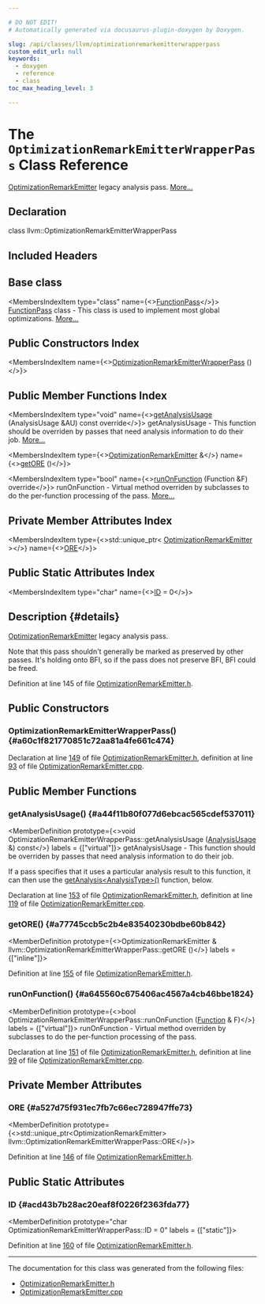 ```yaml
---

# DO NOT EDIT!
# Automatically generated via docusaurus-plugin-doxygen by Doxygen.

slug: /api/classes/llvm/optimizationremarkemitterwrapperpass
custom_edit_url: null
keywords:
  - doxygen
  - reference
  - class
toc_max_heading_level: 3

---
```





# The `OptimizationRemarkEmitterWrapperPass` Class Reference

<DoxygenPage pluginConfig={pluginConfig}>

<a href="/docs/api/classes/llvm/optimizationremarkemitter">OptimizationRemarkEmitter</a> legacy analysis pass. <a href="#details">More...</a>

## Declaration

<CodeBlock>class llvm::OptimizationRemarkEmitterWrapperPass</CodeBlock>

## Included Headers

<IncludesList>
<IncludesListItem
  filePath="llvm/Analysis/OptimizationRemarkEmitter.h"
  permalink="/docs/api/files/include/include/llvm/include/llvm/analysis/optimizationremarkemitter-h"
  isLocal="true" />
</IncludesList>

## Base class

<MembersIndex>

<MembersIndexItem
  type="class"
  name={<><a href="/docs/api/classes/llvm/functionpass">FunctionPass</a></>}>
<a href="/docs/api/classes/llvm/functionpass">FunctionPass</a> class - This class is used to implement most global optimizations. <a href="/docs/api/classes/llvm/functionpass/#details">More...</a>
</MembersIndexItem>

</MembersIndex>

## Public Constructors Index

<MembersIndex>

<MembersIndexItem
  name={<><a href="#a60c1f821770851c72aa81a4fe661c474">OptimizationRemarkEmitterWrapperPass</a> ()</>}>
</MembersIndexItem>

</MembersIndex>

## Public Member Functions Index

<MembersIndex>

<MembersIndexItem
  type="void"
  name={<><a href="#a44f11b80f077d6ebcac565cdef537011">getAnalysisUsage</a> (AnalysisUsage &amp;AU) const override</>}>
getAnalysisUsage - This function should be overriden by passes that need analysis information to do their job. <a href="#a44f11b80f077d6ebcac565cdef537011">More...</a>
</MembersIndexItem>

<MembersIndexItem
  type={<><a href="/docs/api/classes/llvm/optimizationremarkemitter">OptimizationRemarkEmitter</a> &amp;</>}
  name={<><a href="#a77745ccb5c2b4e83540230bdbe60b842">getORE</a> ()</>}>
</MembersIndexItem>

<MembersIndexItem
  type="bool"
  name={<><a href="#a645560c675406ac4567a4cb46bbe1824">runOnFunction</a> (Function &amp;F) override</>}>
runOnFunction - Virtual method overriden by subclasses to do the per-function processing of the pass. <a href="#a645560c675406ac4567a4cb46bbe1824">More...</a>
</MembersIndexItem>

</MembersIndex>

## Private Member Attributes Index

<MembersIndex>

<MembersIndexItem
  type={<>std::unique&#95;ptr&lt; <a href="/docs/api/classes/llvm/optimizationremarkemitter">OptimizationRemarkEmitter</a> &gt;</>}
  name={<><a href="#a527d75f931ec7fb7c66ec728947ffe73">ORE</a></>}>
</MembersIndexItem>

</MembersIndex>

## Public Static Attributes Index

<MembersIndex>

<MembersIndexItem
  type="char"
  name={<><a href="#acd43b7b28ac20eaf8f0226f2363fda77">ID</a> = 0</>}>
</MembersIndexItem>

</MembersIndex>

## Description {#details}

<a href="/docs/api/classes/llvm/optimizationremarkemitter">OptimizationRemarkEmitter</a> legacy analysis pass.

Note that this pass shouldn&#39;t generally be marked as preserved by other passes. It&#39;s holding onto BFI, so if the pass does not preserve BFI, BFI could be freed.

Definition at line 145 of file <a href="/docs/api/files/include/include/llvm/include/llvm/analysis/optimizationremarkemitter-h">OptimizationRemarkEmitter.h</a>.

<SectionDefinition>

## Public Constructors

### OptimizationRemarkEmitterWrapperPass() {#a60c1f821770851c72aa81a4fe661c474}

<MemberDefinition
  prototype="OptimizationRemarkEmitterWrapperPass::OptimizationRemarkEmitterWrapperPass ()">

Declaration at line <a href="/docs/api/files/include/include/llvm/include/llvm/analysis/optimizationremarkemitter-h/#l00149">149</a> of file <a href="/docs/api/files/include/include/llvm/include/llvm/analysis/optimizationremarkemitter-h">OptimizationRemarkEmitter.h</a>, definition at line <a href="/docs/api/files/lib/lib/analysis/optimizationremarkemitter-cpp/#l00093">93</a> of file <a href="/docs/api/files/lib/lib/analysis/optimizationremarkemitter-cpp">OptimizationRemarkEmitter.cpp</a>.
</MemberDefinition>

</SectionDefinition>

<SectionDefinition>

## Public Member Functions

### getAnalysisUsage() {#a44f11b80f077d6ebcac565cdef537011}

<MemberDefinition
  prototype={<>void OptimizationRemarkEmitterWrapperPass::getAnalysisUsage (<a href="/docs/api/classes/llvm/analysisusage">AnalysisUsage</a> &amp;) const</>}
  labels = {["virtual"]}>
getAnalysisUsage - This function should be overriden by passes that need analysis information to do their job.

If a pass specifies that it uses a particular analysis result to this function, it can then use the <a href="/docs/api/classes/llvm/pass/#a4863e5e463fb79955269fbf7fbf52b80">getAnalysis&lt;AnalysisType&gt;()</a> function, below.

Declaration at line <a href="/docs/api/files/include/include/llvm/include/llvm/analysis/optimizationremarkemitter-h/#l00153">153</a> of file <a href="/docs/api/files/include/include/llvm/include/llvm/analysis/optimizationremarkemitter-h">OptimizationRemarkEmitter.h</a>, definition at line <a href="/docs/api/files/lib/lib/analysis/optimizationremarkemitter-cpp/#l00119">119</a> of file <a href="/docs/api/files/lib/lib/analysis/optimizationremarkemitter-cpp">OptimizationRemarkEmitter.cpp</a>.
</MemberDefinition>

### getORE() {#a77745ccb5c2b4e83540230bdbe60b842}

<MemberDefinition
  prototype={<>OptimizationRemarkEmitter &amp; llvm::OptimizationRemarkEmitterWrapperPass::getORE ()</>}
  labels = {["inline"]}>

Definition at line <a href="/docs/api/files/include/include/llvm/include/llvm/analysis/optimizationremarkemitter-h/#l00155">155</a> of file <a href="/docs/api/files/include/include/llvm/include/llvm/analysis/optimizationremarkemitter-h">OptimizationRemarkEmitter.h</a>.
</MemberDefinition>

### runOnFunction() {#a645560c675406ac4567a4cb46bbe1824}

<MemberDefinition
  prototype={<>bool OptimizationRemarkEmitterWrapperPass::runOnFunction (<a href="/docs/api/classes/llvm/function">Function</a> &amp; F)</>}
  labels = {["virtual"]}>
runOnFunction - Virtual method overriden by subclasses to do the per-function processing of the pass.

Declaration at line <a href="/docs/api/files/include/include/llvm/include/llvm/analysis/optimizationremarkemitter-h/#l00151">151</a> of file <a href="/docs/api/files/include/include/llvm/include/llvm/analysis/optimizationremarkemitter-h">OptimizationRemarkEmitter.h</a>, definition at line <a href="/docs/api/files/lib/lib/analysis/optimizationremarkemitter-cpp/#l00099">99</a> of file <a href="/docs/api/files/lib/lib/analysis/optimizationremarkemitter-cpp">OptimizationRemarkEmitter.cpp</a>.
</MemberDefinition>

</SectionDefinition>

<SectionDefinition>

## Private Member Attributes

### ORE {#a527d75f931ec7fb7c66ec728947ffe73}

<MemberDefinition
  prototype={<>std::unique&#95;ptr&lt;OptimizationRemarkEmitter&gt; llvm::OptimizationRemarkEmitterWrapperPass::ORE</>}>

Definition at line <a href="/docs/api/files/include/include/llvm/include/llvm/analysis/optimizationremarkemitter-h/#l00146">146</a> of file <a href="/docs/api/files/include/include/llvm/include/llvm/analysis/optimizationremarkemitter-h">OptimizationRemarkEmitter.h</a>.
</MemberDefinition>

</SectionDefinition>

<SectionDefinition>

## Public Static Attributes

### ID {#acd43b7b28ac20eaf8f0226f2363fda77}

<MemberDefinition
  prototype="char OptimizationRemarkEmitterWrapperPass::ID = 0"
  labels = {["static"]}>

Definition at line <a href="/docs/api/files/include/include/llvm/include/llvm/analysis/optimizationremarkemitter-h/#l00160">160</a> of file <a href="/docs/api/files/include/include/llvm/include/llvm/analysis/optimizationremarkemitter-h">OptimizationRemarkEmitter.h</a>.
</MemberDefinition>

</SectionDefinition>

<hr/>

The documentation for this class was generated from the following files:

<ul>
<li><a href="/docs/api/files/include/include/llvm/include/llvm/analysis/optimizationremarkemitter-h">OptimizationRemarkEmitter.h</a></li>
<li><a href="/docs/api/files/lib/lib/analysis/optimizationremarkemitter-cpp">OptimizationRemarkEmitter.cpp</a></li>
</ul>

</DoxygenPage>
